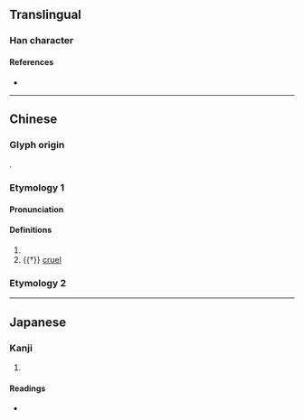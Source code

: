 {{character info}}
==Translingual==

===Han character===
{{Han char|rn=9|rad=人|as=07|sn=9|four=|canj=OHGR|ids=⿰亻告}}

====References====
* {{Han ref|kx=0104.130|dkj=00672|dj=0220.120|hdz=10162.100|uh=4FC8|ud=20424}}

----

==Chinese==

===Glyph origin===
{{Han compound|人|告|ls=psc|c1=s|c2=p|t1=man; person}}.

===Etymology 1===
{{zh-forms}}

====Pronunciation====
{{zh-pron
|m=kù
|c=guk1
|ma=y
|cat=pn,a
}}

====Definitions====
{{zh-hanzi}}

# {{zh-alt-form|嚳|tr=Kù|{{w|Emperor Ku}}}}
# {{†}} [[cruel]]

===Etymology 2===
{{zh-see|靠|ss}}

----

==Japanese==

===Kanji===
{{ja-kanji|grade=|rs=人07}}

# {{rfdef|ja|sort=人07}}

====Readings====
* {{ja-readings|on=[[こく]] (koku)|kun=}}